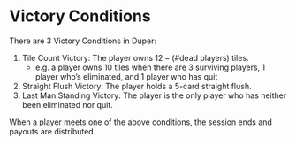 # Victory Conditions

There are 3 Victory Conditions in Duper:

1. Tile Count Victory: The player owns $12-(\text{\# dead players})$ tiles.
   - e.g. a player owns 10 tiles when there are 3 surviving players, 1 player who’s eliminated, and 1 player who has quit
2. Straight Flush Victory: The player holds a 5-card straight flush.
3. Last Man Standing Victory: The player is the only player who has neither been eliminated nor quit.

When a player meets one of the above conditions, the session ends and payouts are distributed.
